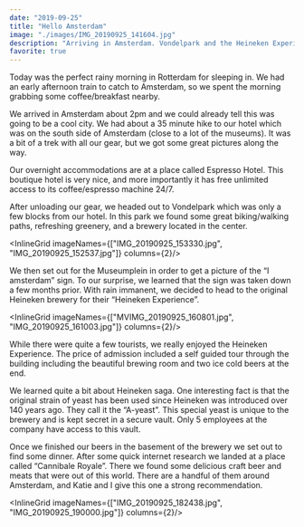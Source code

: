 ```yaml
---
date: "2019-09-25"
title: "Hello Amsterdam"
image: "./images/IMG_20190925_141604.jpg"
description: "Arriving in Amsterdam. Vondelpark and the Heineken Experience"
favorite: true
---
```



Today was the perfect rainy morning in Rotterdam for sleeping in. We had an early afternoon train to catch to Amsterdam, so we spent the morning grabbing some coffee/breakfast nearby.

We arrived in Amsterdam about 2pm and we could already tell this was going to be a cool city. We had about a 35 minute hike to our hotel which was on the south side of Amsterdam (close to a lot of the museums). It was a bit of a trek with all our gear, but we got some great pictures along the way.

<ImageTrifecta topImageName="IMG_20190925_141258.jpg" bottomImageName="IMG_20190925_140941.jpg" portraitImageName="IMG_20190925_141118.jpg"/>

Our overnight accommodations are at a place called Espresso Hotel. This boutique hotel is very nice, and more importantly it has free unlimited access to its coffee/espresso machine 24/7.

After unloading our gear, we headed out to Vondelpark which was only a few blocks from our hotel. In this park we found some great biking/walking paths, refreshing greenery, and a brewery located in the center.

<InlineGrid imageNames={["IMG_20190925_153330.jpg", "IMG_20190925_152537.jpg"]} columns={2}/>

We then set out for the Museumplein in order to get a picture of the “I amsterdam” sign. To our surprise, we learned that the sign was taken down a few months prior. With rain immanent, we decided to head to the original Heineken brewery for their “Heineken Experience”.

<InlineGrid imageNames={["MVIMG_20190925_160801.jpg", "IMG_20190925_161003.jpg"]} columns={2}/>

While there were quite a few tourists, we really enjoyed the Heineken Experience. The price of admission included a self guided tour through the building including the beautiful brewing room and two ice cold beers at the end.

<ImageTrifecta topImageName="IMG_20190925_170523.jpg" bottomImageName="IMG_20190925_172252.jpg" portraitImageName="IMG_20190925_165146.jpg"/>

 We learned quite a bit about Heineken saga. One interesting fact is that the original strain of yeast has been used since Heineken was introduced over 140 years ago. They call it the “A-yeast”. This special yeast is unique to the brewery and is kept secret in a secure vault. Only 5 employees at the company have access to this vault.

Once we finished our beers in the basement of the brewery we set out to find some dinner. After some quick internet research we landed at a place called “Cannibale Royale”. There we found some delicious craft beer and meats that were out of this world. There are a handful of them around Amsterdam, and Katie and I give this one a strong recommendation.

<InlineGrid imageNames={["IMG_20190925_182438.jpg", "IMG_20190925_190000.jpg"]} columns={2}/>

